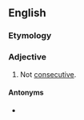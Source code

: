 ==English==

===Etymology===
{{prefix|en|non|consecutive}}

===Adjective===
{{en-adj|-}}

# Not [[consecutive]].

====Antonyms====
* {{l|en|consecutive}}